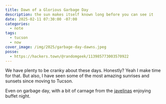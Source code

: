 ```yaml
---
title: Dawn of a Glorious Garbage Day
description: the sun makes itself known long before you can see it
date: 2025-02-11 07:30:00 -07:00
categories:
  - note
tags:
  - tucson
  - now
cover_image: /img/2025/garbage-day-dawns.jpeg
posse:
  - https://hackers.town/@randomgeek/113985773003570922
---
```

We have plenty to be cranky about these days.
Honestly?
Yeah I make time for that.
But also, I have seen some of the most amazing sunrises and sunsets since moving to Tucson.

Even on garbage day, with a bit of carnage from the [javelinas][javelina] enjoying buffet night.

[javelina]: https://www.desertmuseum.org/kids/facts/?animal=Javelina
